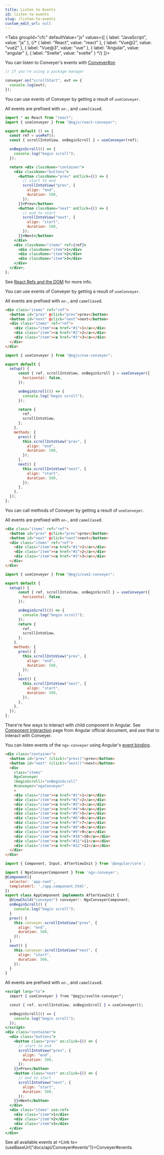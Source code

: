 ```yaml
---
title: Listen to Events
id: listen-to-events
slug: /listen-to-events
custom_edit_url: null
---
```



<Tabs
  groupId="cfc"
  defaultValue="js"
  values={[
    { label: "JavaScript", value: "js" },
    {/* { label: "React", value: "react" },
    { label: "Vue@2", value: "vue2" },
    { label: "Vue@3", value: "vue" },
    { label: "Angular", value: "angular" },
    { label: "Svelte", value: "svelte" } */}
  ]}>
  <TabItem value="js">

You can listen to Conveyer's events with [Conveyer#on](api/Conveyer#on)

```js
// If you're using a package manager

conveyer.on("scrollStart", evt => {
  console.log(evt);
});
```

  </TabItem>
  <TabItem value="react">

You can use events of Conveyer by getting a result of `useConveyer`.

All events are prefixed with `on-`, and `camelCase`d.

```jsx
import * as React from "react";
import { useConveyer } from "@egjs/react-conveyer";

export default () => {
  const ref = useRef();
  const { scrollIntoView, onBeginScroll } = useConveyer(ref);

  onBeginScroll(() => {
    console.log("begin scroll");
  });

  return <div className="container">
    <div className="buttons">
      <button className="prev" onClick={() => {
        // start to end
        scrollIntoView("prev", {
          align: "end",
          duration: 500,
        });
      }}>Prev</button>
      <button className="next" onClick={() => {
        // end to start
        scrollIntoView("next", {
          align: "start",
          duration: 500,
        });
      }}>Next</button>
    </div>
    <div className="items" ref={ref}>
      <div className="item">1</div>
      <div className="item">2</div>
      <div className="item">3</div>
    </div>
  </div>;
};
```

See [React Refs and the DOM](https://reactjs.org/docs/refs-and-the-dom.html) for more info.

  </TabItem>
  <TabItem value="vue">

You can use events of Conveyer by getting a result of `useConveyer`.

All events are prefixed with `on-`, and `camelCase`d.

```html title="<template>"
<div class="items" ref="ref">
  <button id="prev" @click="prev">prev</button>
  <button id="next" @click="next">next</button>
  <div class="items" ref="ref">
    <div class="item"><a href="#1">1</a></div>
    <div class="item"><a href="#2">2</a></div>
    <div class="item"><a href="#3">3</a></div>
  </div>
</div>
```

```js title="<script>"
import { useConveyer } from "@egjs/vue-conveyer";

export default {
  setup() {
      const { ref, scrollIntoView, onBeginScroll } = useConveyer({
        horizontal: false,
      });

      onBeginScroll(() => {
        console.log("begin scroll");
      });

      return {
        ref,
        scrollIntoView,
      };
    },
    methods: {
      prev() {
        this.scrollIntoView("prev", {
          align: "end",
          duration: 500,
        });
      },
      next() {
        this.scrollIntoView("next", {
          align: "start",
          duration: 500,
        });
      },
    },
  });
};
```
  </TabItem>
  <TabItem value="vue2">

You can call methods of Conveyer by getting a result of `useConveyer`.

All events are prefixed with `on-`, and `camelCase`d.

```html title="<template>"
<div class="items" ref="ref">
  <button id="prev" @click="prev">prev</button>
  <button id="next" @click="next">next</button>
  <div class="items" ref="ref">
    <div class="item"><a href="#1">1</a></div>
    <div class="item"><a href="#2">2</a></div>
    <div class="item"><a href="#3">3</a></div>
  </div>
</div>
```

```js title="<script>"
import { useConveyer } from "@egjs/vue2-conveyer";

export default {
  setup() {
      const { ref, scrollIntoView, onBeginScroll } = useConveyer({
        horizontal: false,
      });

      onBeginScroll(() => {
        console.log("begin scroll");
      });
      return {
        ref,
        scrollIntoView,
      };
    },
    methods: {
      prev() {
        this.scrollIntoView("prev", {
          align: "end",
          duration: 500,
        });
      },
      next() {
        this.scrollIntoView("next", {
          align: "start",
          duration: 500,
        });
      },
    },
  });
};
```
  </TabItem>
  <TabItem value="angular">

There're few ways to interact with child component in Angular.
See [Component Interaction](https://angular.io/guide/component-interaction#parent-interacts-with-child-via-local-variable) page from Angular official document, and use that to interact with Conveyer.

You can listen events of the `ngx-conveyer` using Angular's [event binding](https://angular.io/guide/event-binding).


```html title="app.component.html"
<div class="container">
  <button id="prev" (click)="prev()">prev</button>
  <button id="next" (click)="next()">next</button>
  <div
    class="items"
    NgxConveyer
    (beginScroll)="onBeginScroll"
    #conveyer="ngxConveyer"
    >
    <div class="item"><a href="#1">1</a></div>
    <div class="item"><a href="#2">2</a></div>
    <div class="item"><a href="#3">3</a></div>
    <div class="item"><a href="#4">4</a></div>
    <div class="item"><a href="#5">5</a></div>
    <div class="item"><a href="#6">6</a></div>
    <div class="item"><a href="#7">7</a></div>
    <div class="item"><a href="#8">8</a></div>
    <div class="item"><a href="#9">9</a></div>
    <div class="item"><a href="#10">10</a></div>
    <div class="item"><a href="#11">11</a></div>
    <div class="item"><a href="#12">12</a></div>
  </div>
</div>
```

```js title="app.component.ts"
import { Component, Input, AfterViewInit } from '@angular/core';

import { NgxConveyerComponent } from 'ngx-conveyer';
@Component({
  selector: 'app-root',
  templateUrl: './app.component.html',
})
export class AppComponent implements AfterViewInit {
  @ViewChild("conveyer") conveyer!: NgxConveyerComponent;
  onBeginScroll() {
    console.log("begin scroll");
  }
  prev() {
    this.conveyer.scrollIntoView("prev", {
      align: "end",
      duration: 500,
    });
  }
  next() {
    this.conveyer.scrollIntoView("next", {
      align: "start",
      duration: 500,
    });
  }
}
```

  </TabItem>
  <TabItem value="svelte">

All events are prefixed with `on-`, and `camelCase`d.

```jsx
<script lang="ts">
  import { useConveyer } from "@egjs/svelte-conveyer";

  const { ref, scrollIntoView, onBeginScroll } = useConveyer();

  onBeginScroll(() => {
    console.log("begin scroll");
  });
</script>
<div class="container">
  <div class="buttons">
    <button class="prev" on:click={() => {
      // start to end
      scrollIntoView("prev", {
        align: "end",
        duration: 500,
      });
    }}>Prev</button>
    <button class="next" on:click={() => {
      // end to start
      scrollIntoView("next", {
        align: "start",
        duration: 500,
      });
    }}>Next</button>
  </div>
  <div class="items" use:ref>
    <div class="item">1</div>
    <div class="item">2</div>
    <div class="item">3</div>
  </div>
</div>
```

  </TabItem>
</Tabs>

See all available events at <Link to={useBaseUrl("docs/api/Conveyer#events")}>Conveyer#events</Link>.
